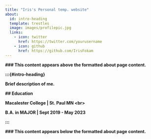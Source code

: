 ```yaml
---
title: "Iris's Personal temp. website"
about:
  id: intro-heading
  template: trestles
  image: images/profilepic.jpg
  links:
    - icon: twitter
      href: https://twitter.com/yourusername
    - icon: github
      href: https://github.com/IrisFokam
---
```


**\### This content appears above the formatted about page content.**

**:::{#intro-heading}**

**Brief description of me.**

**\## Education**

**Macalester College \| St. Paul MN \<br\>**

**B.A. in MAJOR \| Sept 2019 - May 2023**

**:::**

**\### This content appears below the formatted about page content.**
